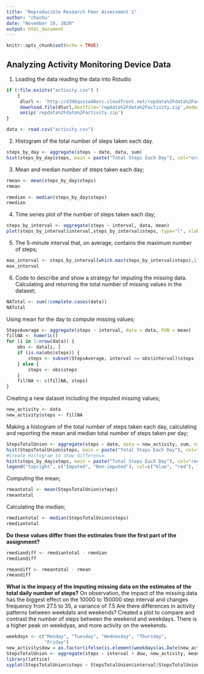 ```yaml
---
title: "Reproducible Research Peer Assessment 1"
author: "chachu"
date: "November 10, 2020"
output: html_document
---
```


```r
knitr::opts_chunk$set(echo = TRUE)
```

## Analyzing Activity Monitoring Device Data

1. Loading the data reading the data into Rstudio
```r
if (!file.exists("activity.csv") )
    {
     dlurl <- 'http://d396qusza40orc.cloudfront.net/repdata%2Fdata%2Factivity.zip'  
     download.file(dlurl,destfile='repdata%2Fdata%2Factivity.zip',mode='wb')  
     unzip('repdata%2Fdata%2Factivity.zip')
}
```
```r
data <- read.csv("activity.csv")
```
2. Histogram of the total number of steps taken each day.
```r
steps_by_day <- aggregate(steps ~ date, data, sum)
hist(steps_by_day$steps, main = paste("Total Steps Each Day"), col="orange",xlab="Number of Steps")
```

3. Mean and median number of steps taken each day;
```r
rmean <- mean(steps_by_day$steps)
rmean
```
```r
rmedian <- median(steps_by_day$steps)
rmedian
```
4. Time series plot of the number of steps taken each day;
```r
steps_by_interval <- aggregate(steps ~ interval, data, mean)
plot(steps_by_interval$interval,steps_by_interval$steps, type="l", xlab="Interval", ylab="Number of Steps",main="Average Number of Steps per Day by Interval")
```

5. The 5-minute interval that, on average, contains the maximum number of steps;
```r
max_interval <- steps_by_interval[which.max(steps_by_interval$steps),1]
max_interval
```
6. Code to describe and show a strategy for imputing the missing data.
Calculating and returning the total number of missing values in the dataset;
```r
NATotal <- sum(!complete.cases(data))
NATotal
```
Using mean for the day to compute missing values;
```r
StepsAverage <- aggregate(steps ~ interval, data = data, FUN = mean)
fillNA <- numeric()
for (i in 1:nrow(data)) {
    obs <- data[i, ]
    if (is.na(obs$steps)) {
        steps <- subset(StepsAverage, interval == obs$interval)$steps
    } else {
        steps <- obs$steps
    }
    fillNA <- c(fillNA, steps)
}
```
Creating a new dataset including the imputed missing values;
```r
new_activity <- data
new_activity$steps <- fillNA
```
Making a histogram of the total number of steps taken each day, calculating and reporting the mean and median total number of steps taken per day;
```r
StepsTotalUnion <- aggregate(steps ~ date, data = new_activity, sum, na.rm = TRUE)
hist(StepsTotalUnion$steps, main = paste("Total Steps Each Day"), col="blue", xlab="Number of Steps")
#Create Histogram to show difference. 
hist(steps_by_day$steps, main = paste("Total Steps Each Day"), col="red", xlab="Number of Steps", add=T)
legend("topright", c("Imputed", "Non-imputed"), col=c("blue", "red"), lwd=10)
```
Computing the mean;
```r
rmeantotal <- mean(StepsTotalUnion$steps)
rmeantotal
```
Calculating the median;
```r
rmediantotal <- median(StepsTotalUnion$steps)
rmediantotal
```
**Do these values differ from the estimates from the first part of the assignment?**
```r
rmediandiff <- rmediantotal - rmedian
rmediandiff
```
```r
rmeandiff <- rmeantotal - rmean
rmeandiff
```
**What is the impacy of the imputing missing data on the estimates of the total daily number of steps?**
On observation, the impact of the missing data has the biggest effect on the 10000 to 150000 step interval and changes frequency from 27.5 to 35, a variance of 7.5
Are there differences in activity patterns between weekdats and weekends?
Created a plot to compare and contrast the number of steps between the weekend and weekdays. There is a higher peak on weekdyas, and more activity on the weekends.
```r
weekdays <- c("Monday", "Tuesday", "Wednesday", "Thursday", 
              "Friday")
new_activity$dow = as.factor(ifelse(is.element(weekdays(as.Date(new_activity$date)),weekdays), "Weekday", "Weekend"))
StepsTotalUnion <- aggregate(steps ~ interval + dow, new_activity, mean)
library(lattice)
xyplot(StepsTotalUnion$steps ~ StepsTotalUnion$interval|StepsTotalUnion$dow, main="Average Steps per Day by Interval",xlab="Interval", ylab="Steps",layout=c(1,2), type="l")
```
